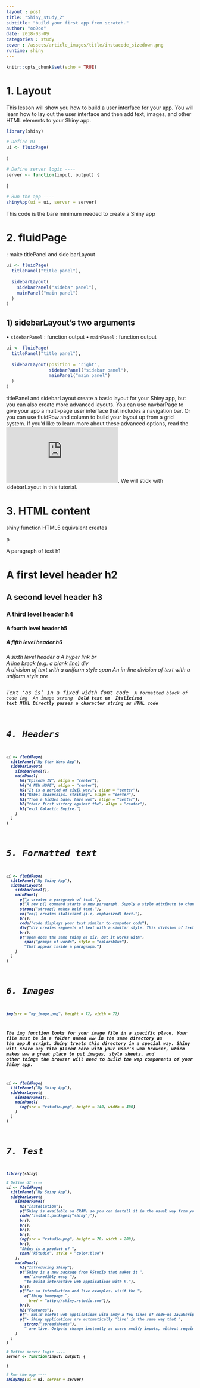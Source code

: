 ```yaml
---
layout : post
title: "Shiny_study_2"
subtitle: "build your first app from scratch."
author: "ooDoo"
date: 2018-03-09
categories : study
cover : /assets/article_images/title/instacode_sizedown.png
runtime: shiny
---
```


```r
knitr::opts_chunk$set(echo = TRUE)
```

# 1. Layout

This lesson will show you how to build a user interface for your app. You will learn how to lay out the user interface and then add text, images, and other HTML elements to your Shiny app.

```r
library(shiny)

# Define UI ----
ui <- fluidPage(
  
)

# Define server logic ----
server <- function(input, output) {
  
}

# Run the app ----
shinyApp(ui = ui, server = server)
```
This code is the bare minimum needed to create a Shiny app


# 2. fluidPage
: make titlePanel and side barLayout

```r
ui <- fluidPage(
  titlePanel("title panel"),

  sidebarLayout(
    sidebarPanel("sidebar panel"),
    mainPanel("main panel")
  )
)
```

## 1) sidebarLayout's two arguments
• `sidebarPanel` : function output
• `mainPanel` : function output

```r
ui <- fluidPage(
  titlePanel("title panel"),
  
  sidebarLayout(position = "right",
                sidebarPanel("sidebar panel"),
                mainPanel("main panel")
  )
)
```

titlePanel and sidebarLayout create a basic layout for your Shiny app, but you can also create more advanced layouts. You can use navbarPage to give your app a multi-page user interface that includes a navigation bar. Or you can use fluidRow and column to build your layout up from a grid system. If you’d like to learn more about these advanced options, read the ![Shiny Application Layout Guide](https://shiny.rstudio.com/articles/layout-guide.html). We will stick with sidebarLayout in this tutorial.


# 3. HTML content

shiny function HTML5 equivalent creates

p <p> A paragraph of text 
h1 <h1> A first level header 
h2 <h2> A second level header 
h3 <h3> A third level header 
h4 <h4> A fourth level header 
h5 <h5> A fifth level header 
h6 <h6> A sixth level header 
a <a> A hyper link 
br <br> A line break (e.g. a blank line) 
div <div> A division of text with a uniform style 
span <span> An in-line division of text with a uniform style 
pre <pre> Text ‘as is’ in a fixed width font 
code <code> A formatted block of code 
img <img> An image 
strong <strong> Bold text 
em <em> Italicized text 
HTML   Directly passes a character string as HTML code 


# 4. Headers
```r
ui <- fluidPage(
  titlePanel("My Star Wars App"),
  sidebarLayout(
    sidebarPanel(),
    mainPanel(
      h6("Episode IV", align = "center"),
      h6("A NEW HOPE", align = "center"),
      h5("It is a period of civil war.", align = "center"),
      h4("Rebel spaceships, striking", align = "center"),
      h3("from a hidden base, have won", align = "center"),
      h2("their first victory against the", align = "center"),
      h1("evil Galactic Empire.")
    )
  )
)
```


# 5. Formatted text
```r
ui <- fluidPage(
  titlePanel("My Shiny App"),
  sidebarLayout(
    sidebarPanel(),
    mainPanel(
      p("p creates a paragraph of text."),
      p("A new p() command starts a new paragraph. Supply a style attribute to change the format of the entire paragraph.", style = "font-family: 'times'; font-si16pt"),
      strong("strong() makes bold text."),
      em("em() creates italicized (i.e, emphasized) text."),
      br(),
      code("code displays your text similar to computer code"),
      div("div creates segments of text with a similar style. This division of text is all blue because I passed the argument 'style = color:blue' to div", style = "color:blue"),
      br(),
      p("span does the same thing as div, but it works with",
        span("groups of words", style = "color:blue"),
        "that appear inside a paragraph.")
    )
  )
)
```


# 6. Images
```r
img(src = "my_image.png", height = 72, width = 72)
```
The img function looks for your image file in a specific place. Your file must be in a folder named `www` in the same directory as the app.R script. Shiny treats this directory in a special way. Shiny will share any file placed here with your user’s web browser, which makes `www` a great place to put images, style sheets, and other things the browser will need to build the wep components of your Shiny app.

```r
ui <- fluidPage(
  titlePanel("My Shiny App"),
  sidebarLayout(
    sidebarPanel(),
    mainPanel(
      img(src = "rstudio.png", height = 140, width = 400)
    )
  )
)
```


# 7. Test 
```r
library(shiny)

# Define UI ----
ui <- fluidPage(
  titlePanel("My Shiny App"),
  sidebarLayout(
    sidebarPanel(
      h2("Installation"),
      p("Shiny is available on CRAN, so you can install it in the usual way from your R console:"),
      code('install.packages("shiny")'),
      br(),
      br(),
      br(),
      br(),
      img(src = "rstudio.png", height = 70, width = 200),
      br(),
      "Shiny is a product of ", 
      span("RStudio", style = "color:blue")
    ),
    mainPanel(
      h1("Introducing Shiny"),
      p("Shiny is a new package from RStudio that makes it ", 
        em("incredibly easy "), 
        "to build interactive web applications with R."),
      br(),
      p("For an introduction and live examples, visit the ",
        a("Shiny homepage.", 
          href = "http://shiny.rstudio.com")),
      br(),
      h2("Features"),
      p("- Build useful web applications with only a few lines of code—no JavaScript required."),
      p("- Shiny applications are automatically 'live' in the same way that ", 
        strong("spreadsheets"),
        " are live. Outputs change instantly as users modify inputs, without requiring a reload of the browser.")
    )
  )
)

# Define server logic ----
server <- function(input, output) {
  
}

# Run the app ----
shinyApp(ui = ui, server = server)
```


